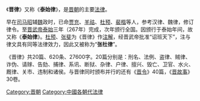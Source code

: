《'''晋律'''》又称《'''泰始律'''》，是[[晋朝|晋朝]]的主要[[法律|法律]]。

早在[[司马昭|司马昭]]辅[[曹魏|魏]]政时，已命[[贾充|贾充]]、[[羊祜|羊祜]]、[[杜预|杜预]]、[[裴楷|裴楷]]等人，参考汉律、魏律，修订律令。至[[晋武帝|晋武帝]][[泰始_(司马炎)|泰始]]三年（267年）完成，次年颁行全国。因颁行于泰始年间，故又称《'''泰始律'''》。[[杜预|杜预]]、[[张斐|张斐]]为《晋律》作[[注解|注解]]，经晋武帝批准“诏班天下”，注与律文具有同等法律效力，因此又被称为“'''张杜律'''”。

《晋律》共20篇、620条、27600字。20篇分别是：刑名、法例、盗律、贼律、诈伪、请赇、告劾、捕律、系讯、断狱、杂律、户律、擅兴、毁亡、卫官、水火、厩律、关市、违制和诸侯。与晋律同时颁布并行的还有《[[晋令|晋令]]》40篇，《[[晋故事|晋故事]]》30卷。

[[Category:晋朝|Category:晋朝]]
[[Category:中國各朝代法律|Category:中國各朝代法律]]